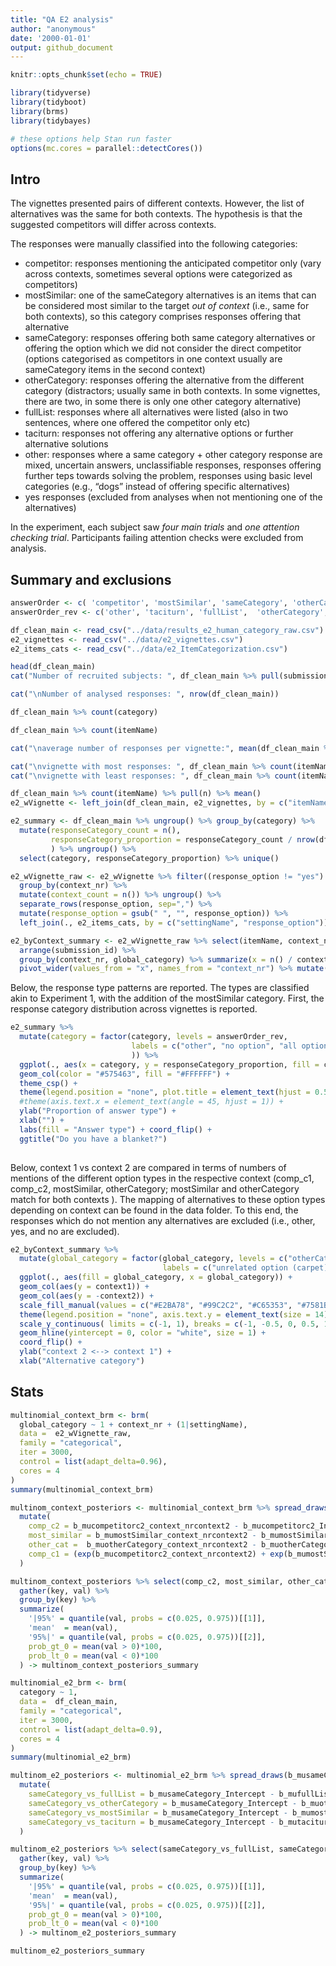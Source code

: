 ```yaml
---
title: "QA E2 analysis"
author: "anonymous"
date: '2000-01-01'
output: github_document
---
```


```r
knitr::opts_chunk$set(echo = TRUE)
```

```r
library(tidyverse)
library(tidyboot)
library(brms)
library(tidybayes)
```

```r
# these options help Stan run faster
options(mc.cores = parallel::detectCores())
```

## Intro

The vignettes presented pairs of different contexts. However, the list of alternatives was the same for both contexts. The hypothesis is that the suggested competitors will differ across contexts.

The responses were manually classified into the following categories: 

* competitor: responses mentioning the anticipated competitor only (vary across contexts, sometimes several options were categorized as competitors)
* mostSimilar: one of the sameCategory alternatives is an items that can be considered most similar to the target _out of context_ (i.e., same for both contexts), so this category comprises responses offering that alternative
* sameCategory: responses offering both same category alternatives or offering the option which we did not consider the direct competitor (options categorised as competitors in one context usually are sameCategory items in the second context)
* otherCategory: responses offering the alternative from the different category (distractors; usually same in both contexts. In some vignettes, there are two, in some there is only one other category alternative)
* fullList: responses where all alternatives were listed (also in two sentences, where one offered the competitor only etc)
* taciturn: responses not offering any alternative options or further alternative solutions
* other: responses where a same category + other category response are mixed, uncertain answers, unclassifiable responses, responses offering further teps towards solving the problem, responses using basic level categories (e.g., "dogs" instead of offering specific alternatives)
* yes responses (excluded from analyses when not mentioning one of the alternatives)


In the experiment, each subject saw *four main trials* and *one attention checking trial*. Participants failing attention checks were excluded from analysis. 

## Summary and exclusions

```r
answerOrder <- c( 'competitor', 'mostSimilar', 'sameCategory', 'otherCategory', 'fullList', 'taciturn', 'other')
answerOrder_rev <- c('other', 'taciturn', 'fullList',  'otherCategory', 'sameCategory', 'mostSimilar','competitor')

df_clean_main <- read_csv("../data/results_e2_human_category_raw.csv")
e2_vignettes <- read_csv("../data/e2_vignettes.csv") 
e2_items_cats <- read_csv("../data/e2_ItemCategorization.csv")

head(df_clean_main)
cat("Number of recruited subjects: ", df_clean_main %>% pull(submission_id) %>% unique() %>% length())
```


```r
cat("\nNumber of analysed responses: ", nrow(df_clean_main))

df_clean_main %>% count(category)

df_clean_main %>% count(itemName) 

cat("\naverage number of responses per vignette:", mean(df_clean_main %>% count(itemName) %>% pull(n)))

cat("\nvignette with most responses: ", df_clean_main %>% count(itemName) %>% arrange(desc(n)) %>% .[1,] %>% .$itemName, df_clean_main %>% count(itemName) %>% arrange(desc(n)) %>% .[1,] %>% .$n)
cat("\nvignette with least responses: ", df_clean_main %>% count(itemName) %>% arrange(n) %>% .[1,] %>% .$itemName, df_clean_main %>% count(itemName) %>% arrange(n) %>% .[1,] %>% .$n)
```

```r
df_clean_main %>% count(itemName) %>% pull(n) %>% mean()
e2_wVignette <- left_join(df_clean_main, e2_vignettes, by = c("itemName", "settingName")) 

e2_summary <- df_clean_main %>% ungroup() %>% group_by(category) %>% 
  mutate(responseCategory_count = n(),
         responseCategory_proportion = responseCategory_count / nrow(df_clean_main)
         ) %>% ungroup() %>%
  select(category, responseCategory_proportion) %>% unique() 

e2_wVignette_raw <- e2_wVignette %>% filter((response_option != "yes") & (response_option != "no") & (response_option != "other")) %>%
  group_by(context_nr) %>%
  mutate(context_count = n()) %>% ungroup() %>%
  separate_rows(response_option, sep=",") %>%
  mutate(response_option = gsub(" ", "", response_option)) %>%
  left_join(., e2_items_cats, by = c("settingName", "response_option"))

e2_byContext_summary <- e2_wVignette_raw %>% select(itemName, context_nr, global_category, submission_id, context_count) %>% 
  arrange(submission_id) %>% 
  group_by(context_nr, global_category) %>% summarize(x = n() / context_count) %>% unique() %>%
  pivot_wider(values_from = "x", names_from = "context_nr") %>% mutate(prompt = "human E2")

```

Below, the response type patterns are reported. The types are classified akin to Experiment 1, with the addition of the mostSimilar category.
First, the response category distribution across vignettes is reported.
```r
e2_summary %>% 
  mutate(category = factor(category, levels = answerOrder_rev,
                           labels = c("other", "no option", "all options", "unrelated option\n(carpet)","similar option\n(pillow)", "related option\n(bubble wrap)", "competitor\n(sleeping bag)")
                           )) %>%
  ggplot(., aes(x = category, y = responseCategory_proportion, fill = category)) +
  geom_col(color = "#575463", fill = "#FFFFFF") +
  theme_csp() +
  theme(legend.position = "none", plot.title = element_text(hjust = 0.5)) +
  #theme(axis.text.x = element_text(angle = 45, hjust = 1)) +
  ylab("Proportion of answer type") +
  xlab("") +
  labs(fill = "Answer type") + coord_flip() +
  ggtitle("Do you have a blanket?")
  
```

Below, context 1 vs context 2 are compared in terms of numbers of mentions of the different option types in the respective context (comp_c1, comp_c2, mostSimilar, otherCategory; mostSimilar and otherCategory match for both contexts ). The mapping of alternatives to these option types depending on context can be found in the data folder. To this end, the responses which do not mention any alternatives are excluded (i.e., other, yes, and no are excluded).


```r
e2_byContext_summary %>%
  mutate(global_category = factor(global_category, levels = c("otherCategory", "mostSimilar", "competitor_c2", "competitor_c1"), 
                                  labels = c("unrelated option (carpet)", "similar option (pillow)", "context 2 competitor (bubble wrap)", "context 1 competitor (sleeping bag)"))) %>%
  ggplot(., aes(fill = global_category, x = global_category)) +
  geom_col(aes(y = context1)) +
  geom_col(aes(y = -context2)) +
  scale_fill_manual(values = c("#E2BA78", "#99C2C2", "#C65353", "#7581B3")) +
  theme(legend.position = "none", axis.text.y = element_text(size = 14), axis.text.x = element_text(size = 14)) + # , axis.ticks.y = element_blank(), 
  scale_y_continuous( limits = c(-1, 1), breaks = c(-1, -0.5, 0, 0.5, 1), labels = c("1", "0.5", "0", "0.5", "1")) +
  geom_hline(yintercept = 0, color = "white", size = 1) +
  coord_flip() +
  ylab("context 2 <--> context 1") +
  xlab("Alternative category")

```

## Stats

```r
multinomial_context_brm <- brm(
  global_category ~ 1 + context_nr + (1|settingName),
  data =  e2_wVignette_raw,
  family = "categorical",
  iter = 3000,
  control = list(adapt_delta=0.96),
  cores = 4
)
summary(multinomial_context_brm)
```

```r
multinom_context_posteriors <- multinomial_context_brm %>% spread_draws(b_mucompetitorc2_Intercept, b_mumostSimilar_Intercept, b_muotherCategory_Intercept, b_mucompetitorc2_context_nrcontext2, b_mumostSimilar_context_nrcontext2, b_muotherCategory_context_nrcontext2) %>%
  mutate(
    comp_c2 = b_mucompetitorc2_context_nrcontext2 - b_mucompetitorc2_Intercept,
    most_similar = b_mumostSimilar_context_nrcontext2 - b_mumostSimilar_Intercept,
    other_cat =  b_muotherCategory_context_nrcontext2 - b_muotherCategory_Intercept,
    comp_c1 = (exp(b_mucompetitorc2_context_nrcontext2) + exp(b_mumostSimilar_context_nrcontext2) + exp(b_muotherCategory_context_nrcontext2)) - (exp(b_mucompetitorc2_Intercept) + exp(b_mumostSimilar_Intercept) + exp(b_muotherCategory_Intercept))
  )

multinom_context_posteriors %>% select(comp_c2, most_similar, other_cat, comp_c1) %>%
  gather(key, val) %>%
  group_by(key) %>%
  summarize(
    '|95%' = quantile(val, probs = c(0.025, 0.975))[[1]],
    'mean'  = mean(val),
    '95%|' = quantile(val, probs = c(0.025, 0.975))[[2]],
    prob_gt_0 = mean(val > 0)*100,
    prob_lt_0 = mean(val < 0)*100
  ) -> multinom_context_posteriors_summary

```

```r
multinomial_e2_brm <- brm(
  category ~ 1,
  data =  df_clean_main,
  family = "categorical",
  iter = 3000,
  control = list(adapt_delta=0.9),
  cores = 4
)
summary(multinomial_e2_brm)
```

```r
multinom_e2_posteriors <- multinomial_e2_brm %>% spread_draws(b_musameCategory_Intercept, b_muotherCategory_Intercept, b_mufullList_Intercept, b_mumostSimilar_Intercept, b_mutaciturn_Intercept) %>%
  mutate(
    sameCategory_vs_fullList = b_musameCategory_Intercept - b_mufullList_Intercept,
    sameCategory_vs_otherCategory = b_musameCategory_Intercept - b_muotherCategory_Intercept,
    sameCategory_vs_mostSimilar = b_musameCategory_Intercept - b_mumostSimilar_Intercept,
    sameCategory_vs_taciturn = b_musameCategory_Intercept - b_mutaciturn_Intercept
  )

multinom_e2_posteriors %>% select(sameCategory_vs_fullList, sameCategory_vs_otherCategory, sameCategory_vs_mostSimilar, sameCategory_vs_taciturn) %>%
  gather(key, val) %>%
  group_by(key) %>%
  summarize(
    '|95%' = quantile(val, probs = c(0.025, 0.975))[[1]],
    'mean'  = mean(val),
    '95%|' = quantile(val, probs = c(0.025, 0.975))[[2]],
    prob_gt_0 = mean(val > 0)*100,
    prob_lt_0 = mean(val < 0)*100
  ) -> multinom_e2_posteriors_summary

multinom_e2_posteriors_summary
```